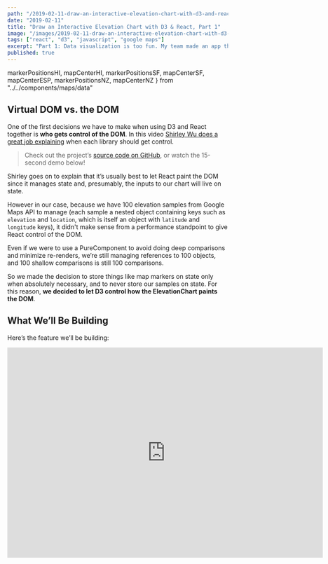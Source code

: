 ```yaml
---
path: "/2019-02-11-draw-an-interactive-elevation-chart-with-d3-and-react"
date: "2019-02-11"
title: "Draw an Interactive Elevation Chart with D3 & React, Part 1"
image: "/images/2019-02-11-draw-an-interactive-elevation-chart-with-d3-and-react.gif"
tags: ["react", "d3", "javascript", "google maps"]
excerpt: "Part 1: Data visualization is too fun. My team made an app that consumes a user’s trip data and uses it to draw cool stuff. Here’s how we used React, D3 and Google Maps to do it, step by step."
published: true
---
```



  markerPositionsHI,
  mapCenterHI,
  markerPositionsSF,
  mapCenterSF,
  mapCenterESP,
  markerPositionsNZ,
  mapCenterNZ
} from "../../components/maps/data"

<LoadMapsApi />

## Virtual DOM vs. the DOM

One of the first decisions we have to make when using D3 and React together is **who gets control of the DOM**. In this video [Shirley Wu does a great job explaining](https://www.youtube.com/watch?v=zXBdNDnqV2Q) when each library should get control.

> Check out the project’s [source code on GitHub](https://github.com/Lambda-School-Labs/LabsPT1_Backwoods), or watch the 15-second demo below!

Shirley goes on to explain that it’s usually best to let React paint the DOM since it manages state and, presumably, the inputs to our chart will live on state.

However in our case, because we have 100 elevation samples from Google Maps API to manage (each sample a nested object containing keys such as `elevation` and `location`, which is itself an object with `latitude` and `longitude` keys), it didn't make sense from a performance standpoint to give React control of the DOM.

Even if we were to use a PureComponent to avoid doing deep comparisons and minimize re-renders, we’re still managing references to 100 objects, and 100 shallow comparisons is still 100 comparisons.

So we made the decision to store things like map markers on state only when absolutely necessary, and to never store our samples on state. For this reason, **we decided to let D3 control how the ElevationChart paints the DOM**.

## What We’ll Be Building

Here’s the feature we’ll be building:

<iframe
  className="youtube-video"
  width="720"
  height="480"
  src="https://www.youtube.com/embed/9HXlmXwyuKk"
  frameBorder="0"
  allow="accelerometer; autoplay; encrypted-media; gyroscope; picture-in-picture"
  allowFullScreen
/>

We won’t cover adding a map, creating markers or drawing the polyline; detailed instructions for how to create those are all available in the [Google Maps Documentation](https://developers.google.com/maps/documentation/).

Assuming you’ve got your map, some markers, and a polyline path that connects them, we’re ready to build the component. This is what we need to do:

1. Get data: We’ll use Google’s Distance and Elevation APIs to create an array with 100 objects representing samples along our polyline
1. Draw the maps: Use the Google Maps API to draw a map and its parts according to the data it receives as input
1. Draw the data: Add the D3 library and draw an SVG chart to represent this data visually
1. Draw the infobox: When a user hovers over the chart, we show the user the Elevation and Grade at that point
1. Draw the blip: Based on where the user hovers, we need to draw a blip (almost a marker, but not quite) on the map at that point along the path

Are you excited? I am too. Let’s get started.

## 1. Get Data

Let’s look at the docs for the Google Maps [Elevation API](https://developers.google.com/maps/documentation/elevation) to see what we’ll be working with.

From the [Google Map Docs](https://developers.google.com/maps/documentation/elevation/intro):

> ...you may request sampled elevation data along paths, allowing you to calculate elevation changes along routes.

This is exactly what we need to do!

**Note:** See the [docs on the LatLng class](https://developers.google.com/maps/documentation/javascript/reference/coordinates#LatLng) and the [Marker API](https://developers.google.com/maps/documentation/javascript/markers) for more info on the Google Maps objects we’ll be working with.

By the end of this post you’ll be defining a custom React map component with a method called `getElevationAlongPath` that does exactly this.

Let’s skim this code so you have an idea where we’re headed, then we’ll fool around with some maps.

```jsx
import React from "react"

// Calculates beeline distance between 2 points along geodesic surface:
const calcDistance = (
  { lat: fromLat, lng: fronLng },
  { lat: toLat, lng: toLng }
) => {
  // Assumes google is available on the window object
  // (we’ll talk about how to handle this later):
  return window.google.maps.geometry.spherical.computeDistanceBetween(
    new window.google.maps.LatLng(fromLat, fromLng),
    new window.google.maps.LatLng(toLat, toLng)
  )
}

export default class ChartWrapper extends React.Component {
  state = {
    distances: [],
    elevations: [],
    markers: []
  }

  // componentDidMount() { ... }
  // componentDidUpdate(prevProps, prevState) { ... }

  // Returns a bunch of elevation samples along the path we provide it:
  getElevationsAlongPath = () => {
    // Check if we have enough markers to make a path (2+):
    if (this.state.markers.length > 1) {
      const elevator = new window.google.maps.ElevationService()
      const latLngs = this.state.markers.map(marker => ({
        lat: marker.getPosition().lat(),
        lng: marker.getPosition().lng()
      }))

      // We can also use the Distance API to calculate distance btwn Markers:
      const { distances } = latLngs.reduce(
        (acc, curr, i, arr) => {
          if (i === arr.length - 1) return acc
          const distances = acc.distances.concat(
            // Use the helper function we defined above:
            calcDistance(
              { lat: curr.lat, lng: curr.lng },
              { lat: arr[i + 1].lat, lng: arr[i + 1].lng }
            )
          )
          return distances
        },
        { distances: [] }
      )

      // API request to get our elevation samples:
      elevator.getElevationAlongPath(
        {
          path: latLngs,
          samples: 100
        },
        results => {
          this.setState({
            distances,
            // We’ll probably want to massage the data shape later:
            elevations: results.map(result => result)
          })
        }
      )
    }
  }

  render() {
    /* ... */
  }
}
```

[See the source code here!](https://github.com/Lambda-School-Labs/LabsPT1_bkwds/blob/master/client/src/components/Maps/SingleTrip/TripPanel.js#L75)

Let’s talk through it.

**First**, `calcDistance` is a helper function that takes 2 objects of shape `{lat: number, lng: number}` and returns the distance between them in meters.

However, if we have 5 markers, there will be 4 distance calculations between them. Having 2 arrays of unequal lengths complicates things, so we initialize the first distance to 0 (lines 36-42).

Now we have 5 markers and 5 distances and we don’t have to do maths later.

**Second**, in lines 49-61 we call the Elevations API, passing in the path we want to take samples from along with the number of samples we want. We ask for 100 samples because again, math is hard (also because I like the way these zeroes look: **0**).

When we call our method (in our case, inside `componentDidUpdate`), our `ChartWrapper` state will look something like this:

```javascript
{
  distances: [3080.666166039471, 2841.623465928883, /* ... */ ],
  markers: [<GoogleMapsMarkerObject>, <GoogleMapsMarkerObject>, /* ... */ ]
  elevations: [
    {
      elevation: 149.1212768554688,
      location: <GoogleMapsLatLngClass>,
      resolution: 9.543951988220215,

    },
    {
      elevation: 152.5092315673828,
      location: <GoogleMapsLatLngClass>,
      resolution: 9.543951988220215,
    },
    // 98 more elevations...
  ]
}
```

Success! ✨ Let’s start drawing.

## 2. Drawing the Maps

First we’ll render a simple map, because we need to make sure our API key is working and because it’s fun.

### Basic Map with Layer

Let’s start with Madrid. We can use the TransitLayer API to sketch out the arteries of the Metro de Madrid public transit system while we’re at it.

<MapWithMarkers
  type="basic"
  layer="transit"
  mapTypeId="roadmap"
  center={mapCenterESP}
  title="Metro de Madrid"
  theme="day"
  zoom={13.6}
/>

_Sí, tú estás luciendo bien allí, Madrid._

> The Madrid Metro is a rapid transit system serving the city of Madrid, capital of Spain. The system is the 12th longest rapid transit system in the world, with a total length of 293 km, though Madrid is approximately the fiftieth most populous metropolitan area in the world.

> – Wikipedia

### Bounded Map with Markers & Polyline

<!-- prettier-ignore -->
Next we need to draw some markers and connect them by a path (or “polyline”, in Google-Maps-speak). We can’t use the Directions API without a Premium account, and last I checked it takes $10,000 to open one of those. So our polyline will be an approximation of a user’s trajectory rather than a shortest path algorithm.

Our team needed to support rendering this data dynamically based on user input. Dropping, dragging and deleting markers – and then updating map state – is not the focus of this article, plus besides I’m sure you already know how you would go about it. If you’re curious what we did, the [Maps folder of our repo](https://github.com/Lambda-School-Labs/LabsPT1_bkwds/tree/master/client/src/components/Maps) is where all the logic is.

**Point being:** We’re going to keep hardcoding values for now, but we’ll switch it up to keep things lively. Let’s go to San Francisco because I can’t afford to go in real life anymore:

<MapWithMarkers
  type="markersAndPolyline"
  center={mapCenterSF}
  markerPositions={markerPositionsSF}
  zoom={12.8}
  mapTypeId="roadmap"
  theme="comic"
  title="Lombard Street, SF"
/>

Great! We now have 18 markers representing a stroll down Lombard Street.

Notice how clicking show adjusts the map’s zoom and bounds to neatly frame the markers, while hiding them returns our map to its initial state.

Here’s the method that builds up a `LatLngBounds` object for us and then adjusts our map’s “lens” to contain it:

```javascript
class MyMapComponent extends React.Component {
  setMapBounds = (map, positions) => {
    let bounds = new window.google.maps.LatLngBounds()
    positions.forEach(p => {
      const bound = p.position
        ? { lat: p.position.lat(), lng: p.position.lng() }
        : { lat: p.lat, lng: p.lng }
      bounds.extend(bound)
    })
    map.fitBounds(bounds)
  }

  render() {
    /* ... */
  }
}
```

**Lines 5-7:** If you’ve worked with the GM API for any length of time, you’ve probably gotten tired of keeping track of whether you’re dealing with an instance of the LatLng class — where latitude, for example, is accessible by calling the function `LatLng.position.lat()`.

We got tired of converting back and forth, so we wrote `setMapBounds` to accept either type. For every coordinate object or LatLng instance we pass in, we adjust the outer bounds of our map, and finally we fit the map to those boundaries.

Drawing the polyline is as simple as:

```javascript
class MyMapComponent extends React.Component {
  polyline = null
  drawPath = (map, markers) => () => {
    const path = markers.map(marker => ({
      lat: marker.getPosition().lat(),
      lng: marker.getPosition().lng()
    }))
    const polyline = new window.google.maps.Polyline({
      path,
      strokeColor: "#000c3c",
      strokeOpacity: 1,
      strokeWeight: 2.5
    })
    this.polyline = polyline
    polyline.setMap(map)
    this.setState({ showPath: true })
  }

  render() {
    /* ... */
  }
}
```

Notice that we did not make this method as flexible as `setMapBounds` w/r/t its arguments; we learned the hard way that drawing and especially _redrawing_ polylines to be slightly more finicky, and did not feel like it needed _more_ flexibility as much as it needed proper documentation of its function signature.

**Line 14:** We add the polyline to our class for use throughout the rest of the component. We also need to keep track of it so we can remove it later when the user clicks “Hide Path” (“Hide Markers” too, otherwise we’d have a marker-less path floating around with nothing anchoring it down!).

Now let’s get those elevation samples.

### Map Showing Elevation at Locations

<MapWithMarkers
  type="elevationForLocations"
  center={mapCenterHI}
  markerPositions={markerPositionsHI}
  title="Waipio Rd – Waimea, Hawaii"
  theme="retro"
  showDeltas={true}
  zoom={13.7}
/>

### Map Fetching Elevation Samples Along Path

Instead of getting the difference in elevation between each point, we can ask for `n` number of elevation samples along a path. Requesting 100 samples along a polyline, for example, is a relatively cheap request (1 API call) for how much data we get, and our area chart will be much more granular for it.

<MapWithMarkers
  type="elevationAlongPath"
  center={mapCenterNZ}
  markerPositions={markerPositionsNZ}
  title="Baldwin St – Dunedin, NZ"
  theme="retro"
  zoom={13.8}
/>

Click “Elevation Samples” and check your browser console to see the raw data the GM API is returning! It’ll be green, like this:

<img src="/images/console_results.png" alt="console results" />

Here’s how I implemented it for this blogpost (alternatively, see [how we did it in production](https://github.com/Lambda-School-Labs/LabsPT1_bkwds/blob/6acb51996506f714c16479a274a047bb5d0ae708/client/src/components/Maps/SingleTrip/TripPanel.js#L89)):

```jsx
class MyComponent extends React.Component {
  getElevationAlongPath = (map, polyline) => () => {
    const { maps } = window.google
    const elevator = new maps.ElevationService()
    elevator.getElevationAlongPath(
      { path: polyline.getPath().j, samples: 100 },
      (results, status) => {
        if (status === "OK") {
          // Keep this log around so a reader has access via her console:
          console.info(
            "%c GET ELEVATION ALONG PATH SUCCESS, RESULTS:",
            "background: green; color: white;",
            results
          )
          // Strip off `resolution` field; we don't need it:
          const elevationSamples = results.map(({ elevation, location }) => ({
            elevation,
            location
          }))
          this.setState({ elevationSamples })
        }
      }
    )
  }

  render() {
    /* ... */
  }
}
```

<!--
[Elevation Chart Styles](https://github.com/Lambda-School-Labs/LabsPT1_bkwds/blob/master/client/src/styles/ElevationChart.styles.js#L82) -->

To keep this example simple, we store the elevation samples at `this.state.elevationSamples`, an array containing 100 objects of shape:

```javascript
{
  elevation: Number,
  location: {
    lat: () => Number,
    lng: () => Number,
  }
  resolution: Number
}
```

If you select the `MapWithMarkers` component using React DevTools, you can go back to your regular console with access to a new global `$r`.

`$r` is essential for debugging React applications. In our case, we can look at our data as it exists on state. This is what I did to get the coordinates where our first sample was taken:

<iframe
  className="youtube-video"
  width="720"
  height="480"
  src="https://www.youtube.com/embed/oX3A2gPxv9I"
  frameBorder="0"
  allow="accelerometer; autoplay; encrypted-media; gyroscope; picture-in-picture"
  allowFullScreen
/>

Here’s what I did to access the elevation and created a latLng object from the object at the first index:

```javascript
> es = $r.state.elevationSamples
// => (100) [{...}, {...}, {...}, {...}, ...]
> es.elevation
// => 35.52785110473633
> { lat: es[0].location.lat(), lng: es[0].location.lng() }
// => { lat: -45.84831, lng: 170.53305999999998 }
```

Great. Save it to state and let’s get start using D3!

## 3. Drawing the data

For browser performance and my own sanity, I broke the D3 portion out into a separate post.

#### [Read all the juicy D3 deets here!](https://blog.thegrepper.com/2019-02-16-draw-an-interactive-elevation-chart-with-d3-and-react-pt-2)
